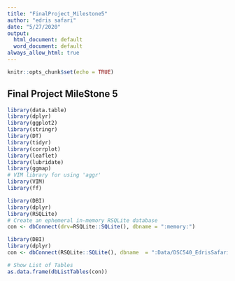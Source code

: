 ```yaml
---
title: "FinalProject_Milestone5"
author: "edris safari"
date: "5/27/2020"
output: 
  html_document: default
  word_document: default
always_allow_html: true  
---
```



```r
knitr::opts_chunk$set(echo = TRUE)
```

## Final Project MileStone 5

```r
library(data.table)
library(dplyr)
library(ggplot2)
library(stringr)
library(DT)
library(tidyr)
library(corrplot)
library(leaflet)
library(lubridate)
library(ggmap)
# VIM library for using 'aggr'
library(VIM)
library(ff)
```
```r

library(DBI)
library(dplyr)
library(RSQLite)
# Create an ephemeral in-memory RSQLite database
con <- dbConnect(drv=RSQLite::SQLite(), dbname = ":memory:")
```


```r
library(DBI)
library(dplyr)
con <- dbConnect(RSQLite::SQLite(), dbname  = ":Data/DSC540_EdrisSafari_FinalProject.sqlite:")
```

```r
# Show List of Tables
as.data.frame(dbListTables(con))
```
